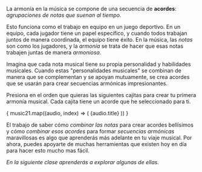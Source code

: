 
La armonía en la música se compone de una secuencia de **acordes**: *agrupaciones de notas que suenan al tiempo.*

Esto funciona como el trabajo en equipo en un juego deportivo. En un equipo, cada jugador tiene un papel específico, y cuando todos trabajan juntos de manera coordinada, el equipo tiene éxito. En la música, las *notas* son como los jugadores, y la *armonía* se trata de hacer que esas notas trabajen juntas de manera *armoniosa*.

<RobotBubble isWide title="¡UN TIP!">
Imagina que cada nota musical tiene su propia personalidad y habilidades musicales. Cuando estas "personalidades musicales" se combinan de manera que se complementan y se apoyan mutuamente, se crea acordes que se usarán para crear secuencias armónicas impresionantes.
</RobotBubble>

Presiona en el orden que quieras las siguientes cajitas para crear tu primera armonía musical. Cada cajita tiene un acorde que he seleccionado para ti.

<div className="flex mx-auto my-10 justify-between">
  {
    music21.map((audio, index) => (
      <AudioColorButton key={index} file={audio.file} className={audio.color}>{audio.title}</AudioColorButton>
    ))
  }
</div>

El trabajo de saber cómo *combinar las notas* para crear acordes bellísimos y cómo *combinar esos acordes* para formar *secuencias armónicas* maravillosas es algo que aprenderás más adelante en tu viaje musical. Por ahora, puedes apoyarte de muchas herramientas que existen hoy en día para hacer esto mucho mas fácil.

*En la siguiente clase aprenderás a explorar algunas de ellas.*
